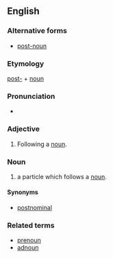 ==English==

===Alternative forms===
* [[post-noun]]

===Etymology===
[[post-]] + [[noun]]

===Pronunciation===
* {{IPA|posnaʊn|lang=en}}

===Adjective===
{{en-adj|-}}

# {{context|grammar|lang=en}} Following a [[noun]].

===Noun===
{{en-noun}}

# {{context|Korean linguistics|lang=en}} a particle which follows a [[noun]].

====Synonyms====
* [[postnominal]]

===Related terms===
* [[prenoun]]
* [[adnoun]]